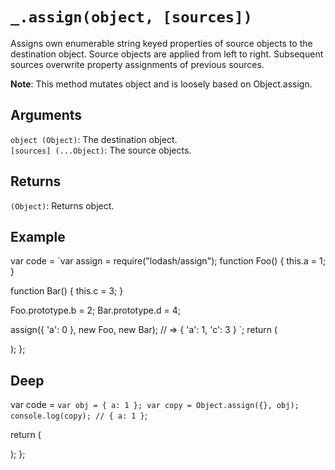 # `_.assign(object, [sources])`

Assigns own enumerable string keyed properties of source objects to the destination object. Source objects are applied from left to right. Subsequent sources overwrite property assignments of previous sources.

**Note**: This method mutates object and is loosely based on Object.assign.

## Arguments

`object (Object)`: The destination object.  
`[sources] (...Object)`: The source objects. 

## Returns

`(Object)`: Returns object.

## Example


  var code = `var assign = require("lodash/assign");
function Foo() {
  this.a = 1;
}
 
function Bar() {
  this.c = 3;
}
 
Foo.prototype.b = 2;
Bar.prototype.d = 4;
 
assign({ 'a': 0 }, new Foo, new Bar);
// => { 'a': 1, 'c': 3 }
`;
  return (
    <div>
      <Embed source={code} />
    </div>
  );
};

<Demo />

## Deep

  var code = `
var obj = { a: 1 };
var copy = Object.assign({}, obj);
console.log(copy); // { a: 1 }
`;

return (

<div>
  <Embed source={code} />
</div>
); 
};

<DeepDemo />
